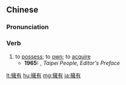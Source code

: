 {{also|拥有}}
==Chinese==
{{zh-forms|s=拥有}}

===Pronunciation===
{{zh-pron
|m=擁yǒu
|c=jung2 jau5
|h=pfs=yúng-yû
|mn=qz,xm,zz:iòng-iú/tw,xm:ióng-iú/xm,zz:iòng-ū
|cat=v
}}

===Verb===
{{zh-verb}}

# to [[possess]]; to [[own]]; to [[acquire]]
#* '''1965:''' {{w|Pai Hsien-yung}}, ''Taipei People, Editor's Preface''
#*: {{zh-x|刊行 以來，這 本 書 在 港、臺 及 世界 各 地 的 華人 中 始終 擁有 廣大 的 讀者群。|Since publication, this book has '''acquired''' a large readership in Taiwan, Hong Kong and Chinese communities the world over.}}

{{zh-cat|Advanced}}

[[lt:擁有]]
[[hu:擁有]]
[[mg:擁有]]
[[ja:擁有]]